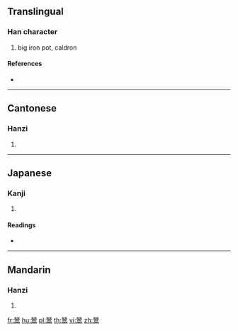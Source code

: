 {{character info/new}}
==Translingual==

===Han character===
{{Han char|rn=193|rad=鬲|as=08|sn=18|four=71227|canj=MUMRB}}

# big iron pot, caldron

====References====
* {{Han ref|kx=1459.210|dkj=45695|dj=1992.050|hdz=74589.060|uh=9B35|ud=39733|bh=F1BF|bd=61887}}

----

==Cantonese==

===Hanzi===
{{yue-hanzi|jyut=|y=cham4}}

# {{defn|lang=yue|sort=鬲08}}

----

==Japanese==

===Kanji===
{{ja-kanji|grade=|rs=鬲08}}

# {{defn|lang=ja|sort=鬲08}}

====Readings====
* {{ja-readings|on=[[せん]] (sen), [[ぜん]] (zen), [[しん]] (shin), [[じん]] (jin)|kun=[[おおがま]] (oogama)}}

----

==Mandarin==

===Hanzi===
{{cmn-hanzi|pin=[[qián]] ([[qian2]])|wg=ch'ien<sup>2</sup>}}

# {{defn|lang=cmn|sort=鬲08}}

[[fr:鬵]]
[[hu:鬵]]
[[pl:鬵]]
[[th:鬵]]
[[vi:鬵]]
[[zh:鬵]]